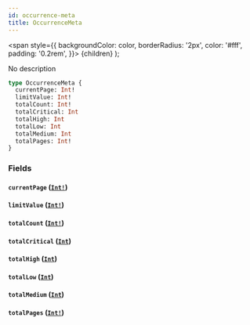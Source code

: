 ```yaml
---
id: occurrence-meta
title: OccurrenceMeta
---
```


<span
style={{
      backgroundColor: color,
      borderRadius: '2px',
      color: '#fff',
      padding: '0.2rem',
    }}>
{children}
</span>
);

No description

```graphql
type OccurrenceMeta {
  currentPage: Int!
  limitValue: Int!
  totalCount: Int!
  totalCritical: Int
  totalHigh: Int
  totalLow: Int
  totalMedium: Int
  totalPages: Int!
}
```

### Fields

#### `currentPage` ([`Int!`](/api/scalars/int))

#### `limitValue` ([`Int!`](/api/scalars/int))

#### `totalCount` ([`Int!`](/api/scalars/int))

#### `totalCritical` ([`Int`](/api/scalars/int))

#### `totalHigh` ([`Int`](/api/scalars/int))

#### `totalLow` ([`Int`](/api/scalars/int))

#### `totalMedium` ([`Int`](/api/scalars/int))

#### `totalPages` ([`Int!`](/api/scalars/int))
